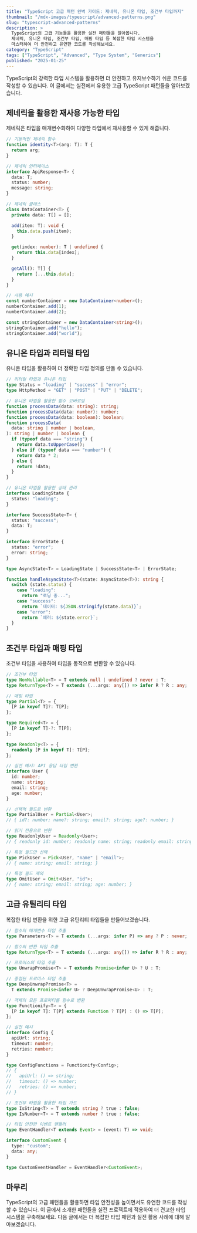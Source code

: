 ```yaml
---
title: "TypeScript 고급 패턴 완벽 가이드: 제네릭, 유니온 타입, 조건부 타입까지"
thumbnail: "/mdx-images/typescript/advanced-patterns.png"
slug: "typescript-advanced-patterns"
description: >
  TypeScript의 고급 기능들을 활용한 실전 패턴들을 알아봅니다. 
  제네릭, 유니온 타입, 조건부 타입, 매핑 타입 등 복잡한 타입 시스템을 
  마스터하여 더 안전하고 유연한 코드를 작성해보세요.
category: "TypeScript"
tags: ["TypeScript", "Advanced", "Type System", "Generics"]
published: "2025-01-25"
---
```


TypeScript의 강력한 타입 시스템을 활용하면 더 안전하고 유지보수하기 쉬운 코드를 작성할 수 있습니다. 이 글에서는 실전에서 유용한 고급 TypeScript 패턴들을 알아보겠습니다.

## 제네릭을 활용한 재사용 가능한 타입

제네릭은 타입을 매개변수화하여 다양한 타입에서 재사용할 수 있게 해줍니다.

```typescript
// 기본적인 제네릭 함수
function identity<T>(arg: T): T {
  return arg;
}

// 제네릭 인터페이스
interface ApiResponse<T> {
  data: T;
  status: number;
  message: string;
}

// 제네릭 클래스
class DataContainer<T> {
  private data: T[] = [];

  add(item: T): void {
    this.data.push(item);
  }

  get(index: number): T | undefined {
    return this.data[index];
  }

  getAll(): T[] {
    return [...this.data];
  }
}

// 사용 예시
const numberContainer = new DataContainer<number>();
numberContainer.add(1);
numberContainer.add(2);

const stringContainer = new DataContainer<string>();
stringContainer.add("hello");
stringContainer.add("world");
```

## 유니온 타입과 리터럴 타입

유니온 타입을 활용하여 더 정확한 타입 정의를 만들 수 있습니다.

```typescript
// 리터럴 타입과 유니온 타입
type Status = "loading" | "success" | "error";
type HttpMethod = "GET" | "POST" | "PUT" | "DELETE";

// 유니온 타입을 활용한 함수 오버로딩
function processData(data: string): string;
function processData(data: number): number;
function processData(data: boolean): boolean;
function processData(
  data: string | number | boolean,
): string | number | boolean {
  if (typeof data === "string") {
    return data.toUpperCase();
  } else if (typeof data === "number") {
    return data * 2;
  } else {
    return !data;
  }
}

// 유니온 타입을 활용한 상태 관리
interface LoadingState {
  status: "loading";
}

interface SuccessState<T> {
  status: "success";
  data: T;
}

interface ErrorState {
  status: "error";
  error: string;
}

type AsyncState<T> = LoadingState | SuccessState<T> | ErrorState;

function handleAsyncState<T>(state: AsyncState<T>): string {
  switch (state.status) {
    case "loading":
      return "로딩 중...";
    case "success":
      return `데이터: ${JSON.stringify(state.data)}`;
    case "error":
      return `에러: ${state.error}`;
  }
}
```

## 조건부 타입과 매핑 타입

조건부 타입을 사용하여 타입을 동적으로 변환할 수 있습니다.

```typescript
// 조건부 타입
type NonNullable<T> = T extends null | undefined ? never : T;
type ReturnType<T> = T extends (...args: any[]) => infer R ? R : any;

// 매핑 타입
type Partial<T> = {
  [P in keyof T]?: T[P];
};

type Required<T> = {
  [P in keyof T]-?: T[P];
};

type Readonly<T> = {
  readonly [P in keyof T]: T[P];
};

// 실전 예시: API 응답 타입 변환
interface User {
  id: number;
  name: string;
  email: string;
  age: number;
}

// 선택적 필드로 변환
type PartialUser = Partial<User>;
// { id?: number; name?: string; email?: string; age?: number; }

// 읽기 전용으로 변환
type ReadonlyUser = Readonly<User>;
// { readonly id: number; readonly name: string; readonly email: string; readonly age: number; }

// 특정 필드만 선택
type PickUser = Pick<User, "name" | "email">;
// { name: string; email: string; }

// 특정 필드 제외
type OmitUser = Omit<User, "id">;
// { name: string; email: string; age: number; }
```

## 고급 유틸리티 타입

복잡한 타입 변환을 위한 고급 유틴리티 타입들을 만들어보겠습니다.

```typescript
// 함수의 매개변수 타입 추출
type Parameters<T> = T extends (...args: infer P) => any ? P : never;

// 함수의 반환 타입 추출
type ReturnType<T> = T extends (...args: any[]) => infer R ? R : any;

// 프로미스의 타입 추출
type UnwrapPromise<T> = T extends Promise<infer U> ? U : T;

// 중첩된 프로미스 타입 추출
type DeepUnwrapPromise<T> =
  T extends Promise<infer U> ? DeepUnwrapPromise<U> : T;

// 객체의 모든 프로퍼티를 함수로 변환
type Functionify<T> = {
  [P in keyof T]: T[P] extends Function ? T[P] : () => T[P];
};

// 실전 예시
interface Config {
  apiUrl: string;
  timeout: number;
  retries: number;
}

type ConfigFunctions = Functionify<Config>;
// {
//   apiUrl: () => string;
//   timeout: () => number;
//   retries: () => number;
// }

// 조건부 타입을 활용한 타입 가드
type IsString<T> = T extends string ? true : false;
type IsNumber<T> = T extends number ? true : false;

// 타입 안전한 이벤트 핸들러
type EventHandler<T extends Event> = (event: T) => void;

interface CustomEvent {
  type: "custom";
  data: any;
}

type CustomEventHandler = EventHandler<CustomEvent>;
```

## 마무리

TypeScript의 고급 패턴들을 활용하면 타입 안전성을 높이면서도 유연한 코드를 작성할 수 있습니다. 이 글에서 소개한 패턴들을 실전 프로젝트에 적용하여 더 견고한 타입 시스템을 구축해보세요. 다음 글에서는 더 복잡한 타입 패턴과 실전 활용 사례에 대해 알아보겠습니다.
